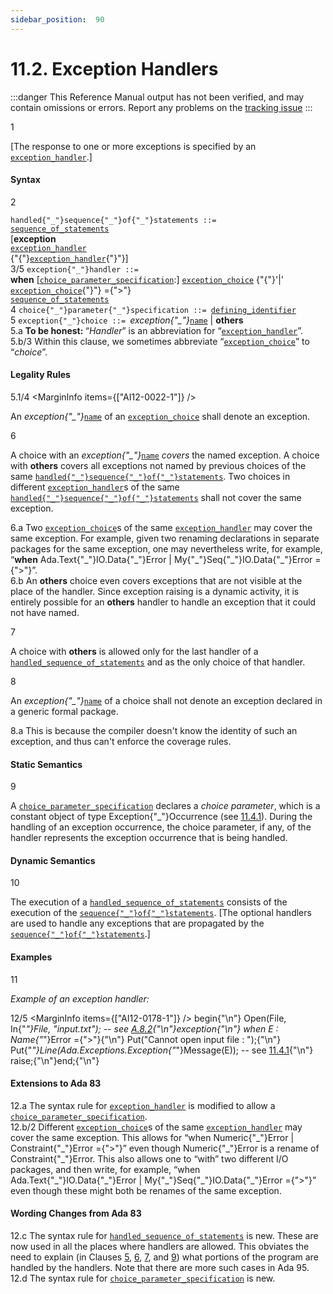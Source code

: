 ```yaml
---
sidebar_position:  90
---
```


# 11.2. Exception Handlers

:::danger
This Reference Manual output has not been verified,
and may contain omissions or errors.
Report any problems on the [tracking issue](https://github.com/ada-lang-io/ada-lang-io/issues/20)
:::


<MarginText>1</MarginText>
<p>[The response to one or more exceptions is specified by an <code><a href="/docs/arm/AA-11/AA-11.2#S0305">exception_handler</a></code>.] <br /></p>


#### Syntax

<MarginText>2</MarginText>

<CodeBlock>
<code>handled{"_"}sequence{"_"}of{"_"}statements</code><a id="S0304"></a><code> ::= </code><br />     <code><a href="/docs/arm/AA-5/AA-5.1#S0166">sequence_of_statements</a></code><br />  [<b>exception</b><br />     <code><a href="/docs/arm/AA-11/AA-11.2#S0305">exception_handler</a></code><br />    {"{"}<code><a href="/docs/arm/AA-11/AA-11.2#S0305">exception_handler</a></code>{"}"}]<br />

</CodeBlock>
<MarginText>3/5</MarginText>
<MarginInfo items={["AI12-0212-1"]} />

<CodeBlock>
<code>exception{"_"}handler</code><a id="S0305"></a><code> ::= </code><br />  <b>when</b> [<code><a href="/docs/arm/AA-11/AA-11.2#S0306">choice_parameter_specification</a></code>:] <code><a href="/docs/arm/AA-11/AA-11.2#S0307">exception_choice</a></code> {"{"}'|' <code><a href="/docs/arm/AA-11/AA-11.2#S0307">exception_choice</a></code>{"}"} ={">"}<br />     <code><a href="/docs/arm/AA-5/AA-5.1#S0166">sequence_of_statements</a></code><br />

</CodeBlock>
<MarginText>4</MarginText>

<CodeBlock>
<code>choice{"_"}parameter{"_"}specification</code><a id="S0306"></a><code> ::= </code><code><a href="/docs/arm/AA-3/AA-3.1#S0022">defining_identifier</a></code><br />

</CodeBlock>
<MarginText>5</MarginText>

<CodeBlock>
<code>exception{"_"}choice</code><a id="S0307"></a><code> ::= </code><i>exception{"_"}</i><code><a href="/docs/arm/AA-4/AA-4.1#S0091">name</a></code> | <b>others</b><br />

</CodeBlock>
<AnnotatedOnly>
<MarginText>5.a</MarginText>
<Admonition type="aarm" aarm="note">
<b>To be honest: </b>&ldquo;<i>Handler</i>&rdquo; is an abbreviation for &ldquo;<code><a href="/docs/arm/AA-11/AA-11.2#S0305">exception_handler</a></code>&rdquo;.<br />
</Admonition>
</AnnotatedOnly>

<AnnotatedOnly>
<MarginText>5.b/3</MarginText>
<MarginInfo items={["AI05-0299-1"]} />
<Admonition type="aarm" aarm="note">
Within this clause, we sometimes abbreviate &ldquo;<code><a href="/docs/arm/AA-11/AA-11.2#S0307">exception_choice</a></code>&rdquo; to &ldquo;<i>choice</i>&rdquo;. <br />
</Admonition>
</AnnotatedOnly>


#### Legality Rules

<MarginText>5.1/4</MarginText>
<MarginInfo items={["AI12-0022-1"]} />
<p>An <i>exception{"_"}</i><code><a href="/docs/arm/AA-4/AA-4.1#S0091">name</a></code> of an <code><a href="/docs/arm/AA-11/AA-11.2#S0307">exception_choice</a></code> shall denote an exception.<br /></p>

<MarginText>6</MarginText>
<p>A choice with an <i>exception{"_"}</i><code><a href="/docs/arm/AA-4/AA-4.1#S0091">name</a></code> <i>covers</i> the named exception. A choice with <b>others</b> covers all exceptions not named by previous choices of the same <code><a href="/docs/arm/AA-11/AA-11.2#S0304">handled{"_"}sequence{"_"}of{"_"}statements</a></code>. Two choices in different <code><a href="/docs/arm/AA-11/AA-11.2#S0305">exception_handler</a></code>s of the same <code><a href="/docs/arm/AA-11/AA-11.2#S0304">handled{"_"}sequence{"_"}of{"_"}statements</a></code> shall not cover the same exception. <br /></p>

<AnnotatedOnly>
<MarginText>6.a</MarginText>
<Admonition type="aarm" aarm="ramification">
<b></b>Two <code><a href="/docs/arm/AA-11/AA-11.2#S0307">exception_choice</a></code>s of the same <code><a href="/docs/arm/AA-11/AA-11.2#S0305">exception_handler</a></code> may cover the same exception. For example, given two renaming declarations in separate packages for the same exception, one may nevertheless write, for example, &ldquo;<b>when</b> Ada.Text{"_"}IO.Data{"_"}Error | My{"_"}Seq{"_"}IO.Data{"_"}Error ={">"}&rdquo;.<br />
</Admonition>
</AnnotatedOnly>

<AnnotatedOnly>
<MarginText>6.b</MarginText>
<Admonition type="aarm" aarm="note">
An <b>others</b> choice even covers exceptions that are not visible at the place of the handler. Since exception raising is a dynamic activity, it is entirely possible for an <b>others</b> handler to handle an exception that it could not have named. <br />
</Admonition>
</AnnotatedOnly>

<MarginText>7</MarginText>
<p>A choice with <b>others</b> is allowed only for the last handler of a <code><a href="/docs/arm/AA-11/AA-11.2#S0304">handled_sequence_of_statements</a></code> and as the only choice of that handler.<br /></p>

<MarginText>8</MarginText>
<p>An <i>exception{"_"}</i><code><a href="/docs/arm/AA-4/AA-4.1#S0091">name</a></code> of a choice shall not denote an exception declared in a generic formal package. <br /></p>

<AnnotatedOnly>
<MarginText>8.a</MarginText>
<Admonition type="aarm" aarm="reason">
<b></b>This is because the compiler doesn't know the identity of such an exception, and thus can't enforce the coverage rules. <br />
</Admonition>
</AnnotatedOnly>


#### Static Semantics

<MarginText>9</MarginText>
<p>A <code><a href="/docs/arm/AA-11/AA-11.2#S0306">choice_parameter_specification</a></code> declares a <i>choice parameter</i>, which is a constant object of type Exception{"_"}Occurrence (see <a href="/docs/arm/AA-11/AA-11.4#Subclause_11.4.1">11.4.1</a>). During the handling of an exception occurrence, the choice parameter, if any, of the handler represents the exception occurrence that is being handled.<br /></p>


#### Dynamic Semantics

<MarginText>10</MarginText>
<p>The execution of a <code><a href="/docs/arm/AA-11/AA-11.2#S0304">handled_sequence_of_statements</a></code> consists of the execution of the <code><a href="/docs/arm/AA-5/AA-5.1#S0166">sequence{"_"}of{"_"}statements</a></code>. [The optional handlers are used to handle any exceptions that are propagated by the <code><a href="/docs/arm/AA-5/AA-5.1#S0166">sequence{"_"}of{"_"}statements</a></code>.] <br /></p>


#### Examples

<MarginText>11</MarginText>
<p><i>Example of an exception handler:</i> <br /></p>

<MarginText>12/5</MarginText>
<MarginInfo items={["AI12-0178-1"]} />
<CodeBlock language="ada">
begin{"\n"}   Open(File, In{"_"}File, "input.txt");   -- see <a href="/docs/arm/AA-A/AA-A.8#Subclause_A.8.2">A.8.2</a>{"\n"}exception{"\n"}   when E : Name{"_"}Error ={">"}{"\n"}      Put("Cannot open input file : ");{"\n"}      Put{"_"}Line(Ada.Exceptions.Exception{"_"}Message(E));  -- see <a href="/docs/arm/AA-11/AA-11.4#Subclause_11.4.1">11.4.1</a>{"\n"}      raise;{"\n"}end;{"\n"}

</CodeBlock>
<AnnotatedOnly>

#### Extensions to Ada 83

</AnnotatedOnly>
<AnnotatedOnly>
<MarginText>12.a</MarginText>
<Admonition type="aarm" aarm="note">
The syntax rule for <code><a href="/docs/arm/AA-11/AA-11.2#S0305">exception_handler</a></code> is modified to allow a <code><a href="/docs/arm/AA-11/AA-11.2#S0306">choice_parameter_specification</a></code>.<br />
</Admonition>
</AnnotatedOnly>

<AnnotatedOnly>
<MarginText>12.b/2</MarginText>
<MarginInfo items={["AI95-00114-01"]} />
<Admonition type="aarm" aarm="note">
Different <code><a href="/docs/arm/AA-11/AA-11.2#S0307">exception_choice</a></code>s of the same <code><a href="/docs/arm/AA-11/AA-11.2#S0305">exception_handler</a></code> may cover the same exception. This allows for &ldquo;when Numeric{"_"}Error | Constraint{"_"}Error ={">"}&rdquo; even though Numeric{"_"}Error is a rename of Constraint{"_"}Error. This also allows one to &ldquo;with&rdquo; two different I/O packages, and then write, for example, &ldquo;when Ada.Text{"_"}IO.Data{"_"}Error | My{"_"}Seq{"_"}IO.Data{"_"}Error ={">"}&rdquo; even though these might both be renames of the same exception. <br />
</Admonition>
</AnnotatedOnly>

<AnnotatedOnly>

#### Wording Changes from Ada 83

</AnnotatedOnly>
<AnnotatedOnly>
<MarginText>12.c</MarginText>
<Admonition type="aarm" aarm="note">
The syntax rule for <code><a href="/docs/arm/AA-11/AA-11.2#S0304">handled_sequence_of_statements</a></code> is new. These are now used in all the places where handlers are allowed. This obviates the need to explain (in Clauses <a href="/docs/arm/AA-5/">5</a>, <a href="/docs/arm/AA-6/">6</a>, <a href="/docs/arm/AA-7/">7</a>, and <a href="/docs/arm/AA-9/">9</a>) what portions of the program are handled by the handlers. Note that there are more such cases in Ada 95.<br />
</Admonition>
</AnnotatedOnly>

<AnnotatedOnly>
<MarginText>12.d</MarginText>
<Admonition type="aarm" aarm="note">
The syntax rule for <code><a href="/docs/arm/AA-11/AA-11.2#S0306">choice_parameter_specification</a></code> is new. <br />
</Admonition>
</AnnotatedOnly>

